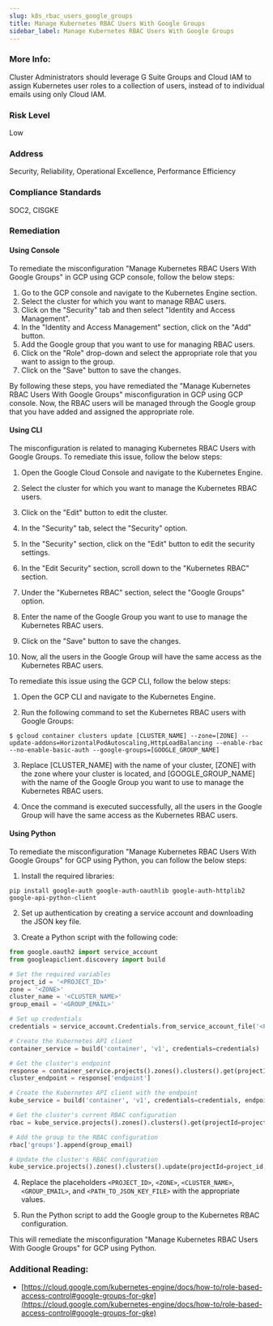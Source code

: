 ```yaml
---
slug: k8s_rbac_users_google_groups
title: Manage Kubernetes RBAC Users With Google Groups
sidebar_label: Manage Kubernetes RBAC Users With Google Groups
---
```


### More Info:

Cluster Administrators should leverage G Suite Groups and Cloud IAM to assign Kubernetes user roles to a collection of users, instead of to individual emails using only Cloud IAM.

### Risk Level

Low

### Address

Security, Reliability, Operational Excellence, Performance Efficiency

### Compliance Standards

SOC2, CISGKE

### Remediation

#### Using Console

To remediate the misconfiguration "Manage Kubernetes RBAC Users With Google Groups" in GCP using GCP console, follow the below steps:

1. Go to the GCP console and navigate to the Kubernetes Engine section.
2. Select the cluster for which you want to manage RBAC users.
3. Click on the "Security" tab and then select "Identity and Access Management".
4. In the "Identity and Access Management" section, click on the "Add" button.
5. Add the Google group that you want to use for managing RBAC users.
6. Click on the "Role" drop-down and select the appropriate role that you want to assign to the group.
7. Click on the "Save" button to save the changes.

By following these steps, you have remediated the "Manage Kubernetes RBAC Users With Google Groups" misconfiguration in GCP using GCP console. Now, the RBAC users will be managed through the Google group that you have added and assigned the appropriate role.

#### Using CLI

The misconfiguration is related to managing Kubernetes RBAC Users with Google Groups. To remediate this issue, follow the below steps:

1. Open the Google Cloud Console and navigate to the Kubernetes Engine.

2. Select the cluster for which you want to manage the Kubernetes RBAC users.

3. Click on the "Edit" button to edit the cluster.

4. In the "Security" tab, select the "Security" option.

5. In the "Security" section, click on the "Edit" button to edit the security settings.

6. In the "Edit Security" section, scroll down to the "Kubernetes RBAC" section.

7. Under the "Kubernetes RBAC" section, select the "Google Groups" option.

8. Enter the name of the Google Group you want to use to manage the Kubernetes RBAC users.

9. Click on the "Save" button to save the changes.

10. Now, all the users in the Google Group will have the same access as the Kubernetes RBAC users.

To remediate this issue using the GCP CLI, follow the below steps:

1. Open the GCP CLI and navigate to the Kubernetes Engine.

2. Run the following command to set the Kubernetes RBAC users with Google Groups:

```
$ gcloud container clusters update [CLUSTER_NAME] --zone=[ZONE] --update-addons=HorizontalPodAutoscaling,HttpLoadBalancing --enable-rbac --no-enable-basic-auth --google-groups=[GOOGLE_GROUP_NAME]
```

3. Replace [CLUSTER_NAME] with the name of your cluster, [ZONE] with the zone where your cluster is located, and [GOOGLE_GROUP_NAME] with the name of the Google Group you want to use to manage the Kubernetes RBAC users.

4. Once the command is executed successfully, all the users in the Google Group will have the same access as the Kubernetes RBAC users.

#### Using Python

To remediate the misconfiguration "Manage Kubernetes RBAC Users With Google Groups" for GCP using Python, you can follow the below steps:

1. Install the required libraries:

```
pip install google-auth google-auth-oauthlib google-auth-httplib2 google-api-python-client
```

2. Set up authentication by creating a service account and downloading the JSON key file.

3. Create a Python script with the following code:

```python
from google.oauth2 import service_account
from googleapiclient.discovery import build

# Set the required variables
project_id = '<PROJECT_ID>'
zone = '<ZONE>'
cluster_name = '<CLUSTER_NAME>'
group_email = '<GROUP_EMAIL>'

# Set up credentials
credentials = service_account.Credentials.from_service_account_file('<PATH_TO_JSON_KEY_FILE>')

# Create the Kubernetes API client
container_service = build('container', 'v1', credentials=credentials)

# Get the cluster's endpoint
response = container_service.projects().zones().clusters().get(projectId=project_id, zone=zone, clusterId=cluster_name).execute()
cluster_endpoint = response['endpoint']

# Create the Kubernetes API client with the endpoint
kube_service = build('container', 'v1', credentials=credentials, endpoint=cluster_endpoint)

# Get the cluster's current RBAC configuration
rbac = kube_service.projects().zones().clusters().get(projectId=project_id, zone=zone, clusterId=cluster_name).execute()['masterAuth']['rbacConfig']

# Add the group to the RBAC configuration
rbac['groups'].append(group_email)

# Update the cluster's RBAC configuration
kube_service.projects().zones().clusters().update(projectId=project_id, zone=zone, clusterId=cluster_name, updateMask='masterAuth.rbacConfig', body={'masterAuth': {'rbacConfig': rbac}}).execute()
```

4. Replace the placeholders `<PROJECT_ID>`, `<ZONE>`, `<CLUSTER_NAME>`, `<GROUP_EMAIL>`, and `<PATH_TO_JSON_KEY_FILE>` with the appropriate values.

5. Run the Python script to add the Google group to the Kubernetes RBAC configuration.

This will remediate the misconfiguration "Manage Kubernetes RBAC Users With Google Groups" for GCP using Python.


### Additional Reading:

- [https://cloud.google.com/kubernetes-engine/docs/how-to/role-based-access-control#google-groups-for-gke](https://cloud.google.com/kubernetes-engine/docs/how-to/role-based-access-control#google-groups-for-gke) 

